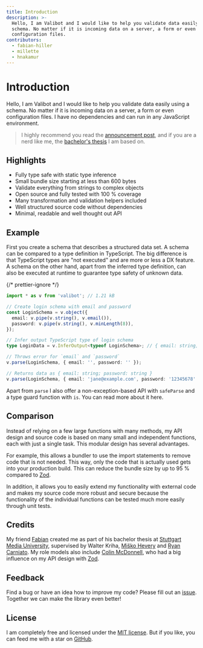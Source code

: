 ```yaml
---
title: Introduction
description: >-
  Hello, I am Valibot and I would like to help you validate data easily using a
  schema. No matter if it is incoming data on a server, a form or even
  configuration files.
contributors:
  - fabian-hiller
  - millette
  - hnakamur
---
```



# Introduction

Hello, I am Valibot and I would like to help you validate data easily using a schema. No matter if it is incoming data on a server, a form or even configuration files. I have no dependencies and can run in any JavaScript environment.

> I highly recommend you read the [announcement post](https://www.builder.io/blog/introducing-valibot), and if you are a nerd like me, the [bachelor's thesis](/thesis.pdf) I am based on.

## Highlights

- Fully type safe with static type inference
- Small bundle size starting at less than 600 bytes
- Validate everything from strings to complex objects
- Open source and fully tested with 100 % coverage
- Many transformation and validation helpers included
- Well structured source code without dependencies
- Minimal, readable and well thought out API

## Example

First you create a schema that describes a structured data set. A schema can be compared to a type definition in TypeScript. The big difference is that TypeScript types are "not executed" and are more or less a DX feature. A schema on the other hand, apart from the inferred type definition, can also be executed at runtime to guarantee type safety of unknown data.

{/* prettier-ignore */}
```ts
import * as v from 'valibot'; // 1.21 kB

// Create login schema with email and password
const LoginSchema = v.object({
  email: v.pipe(v.string(), v.email()),
  password: v.pipe(v.string(), v.minLength(8)),
});

// Infer output TypeScript type of login schema
type LoginData = v.InferOutput<typeof LoginSchema>; // { email: string; password: string }

// Throws error for `email` and `password`
v.parse(LoginSchema, { email: '', password: '' });

// Returns data as { email: string; password: string }
v.parse(LoginSchema, { email: 'jane@example.com', password: '12345678' });
```

Apart from <Link href="/api/parse/">`parse`</Link> I also offer a non-exception-based API with <Link href="/api/safeParse/">`safeParse`</Link> and a type guard function with <Link href="/api/is/">`is`</Link>. You can read more about it <Link href="/guides/parse-data/">here</Link>.

## Comparison

Instead of relying on a few large functions with many methods, my API design and source code is based on many small and independent functions, each with just a single task. This modular design has several advantages.

For example, this allows a bundler to use the import statements to remove code that is not needed. This way, only the code that is actually used gets into your production build. This can reduce the bundle size by up to 95 % compared to [Zod](https://zod.dev/).

In addition, it allows you to easily extend my functionality with external code and makes my source code more robust and secure because the functionality of the individual functions can be tested much more easily through unit tests.

## Credits

My friend [Fabian](https://twitter.com/FabianHiller) created me as part of his bachelor thesis at [Stuttgart Media University](https://www.hdm-stuttgart.de/en/), supervised by Walter Kriha, [Miško Hevery](https://twitter.com/mhevery) and [Ryan Carniato](https://twitter.com/RyanCarniato). My role models also include [Colin McDonnell](https://twitter.com/colinhacks), who had a big influence on my API design with [Zod](https://zod.dev/).

## Feedback

Find a bug or have an idea how to improve my code? Please fill out an [issue](https://github.com/fabian-hiller/valibot/issues/new). Together we can make the library even better!

## License

I am completely free and licensed under the [MIT license](https://github.com/fabian-hiller/valibot/blob/main/LICENSE.md). But if you like, you can feed me with a star on [GitHub](https://github.com/fabian-hiller/valibot).
